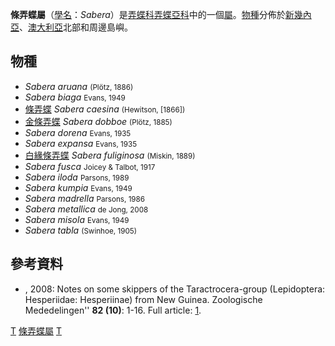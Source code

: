 {{NoteTA
|G1=Butterfly
}}
{{Automatic Taxobox
| taxon = Sabera
| authority = Swinhoe, 1908
| image = Sabera caesina albifascia.jpg
| image_caption = [[條弄蝶|條弄蝶]]<br />''Sabera caesina albifascia'' 
| type_species = [[條弄蝶|條弄蝶]]<br />''Hesperia caesina''
| type_species_authority = (Hewitson, [1866])
| subdivision_ranks = [[物種|物種]]
| subdivision = 共14種，詳見正文。
| synonyms =
}}

'''條弄蝶屬'''（[[學名|學名]]：''Sabera''）是[[弄蝶科|弄蝶科]][[弄蝶亞科|弄蝶亞科]]中的一個[[屬|屬]]。[[物種|物種]]分佈於[[新幾內亞|新幾內亞]]、[[澳大利亞|澳大利亞]]北部和周邊島嶼。

== 物種 ==
* ''Sabera aruana'' <small>(Plötz, 1886)</small>
* ''Sabera biaga'' <small>Evans, 1949</small>
* [[條弄蝶|條弄蝶]] ''Sabera caesina'' <small>(Hewitson, [1866])</small>
* [[金條弄蝶|金條弄蝶]] ''Sabera dobboe'' <small>(Plötz, 1885)</small>
* ''Sabera dorena'' <small>Evans, 1935</small>
* ''Sabera expansa'' <small>Evans, 1935</small>
* [[白緣條弄蝶|白緣條弄蝶]] ''Sabera fuliginosa'' <small>(Miskin, 1889)</small>
* ''Sabera fusca'' <small>Joicey & Talbot, 1917</small>
* ''Sabera iloda'' <small>Parsons, 1989</small>
* ''Sabera kumpia'' <small>Evans, 1949</small>
* ''Sabera madrella'' <small>Parsons, 1986</small>
* ''Sabera metallica'' <small>de Jong, 2008</small>
* ''Sabera misola'' <small>Evans, 1949</small>
* ''Sabera tabla'' <small>(Swinhoe, 1905)</small>

== 參考資料 ==
<references/>
* {{aut|Jong de, R.}}, 2008: Notes on some skippers of the Taractrocera-group (Lepidoptera: Hesperiidae: Hesperiinae) from New Guinea. Zoologische Mededelingen'' '''82 (10)''': 1-16. Full article: [https://web.archive.org/web/20140808053256/http://www.zoologischemededelingen.nl/cgi/t/text/get-pdf?c=zoomed;idno=8201a10].

{{Commons category|Sabera}}

{{taxonbar}}
[[Category:_1908年描述的分类群|T]]
[[Category:條弄蝶屬|]]
[[Category:黃弄蝶族|T]]